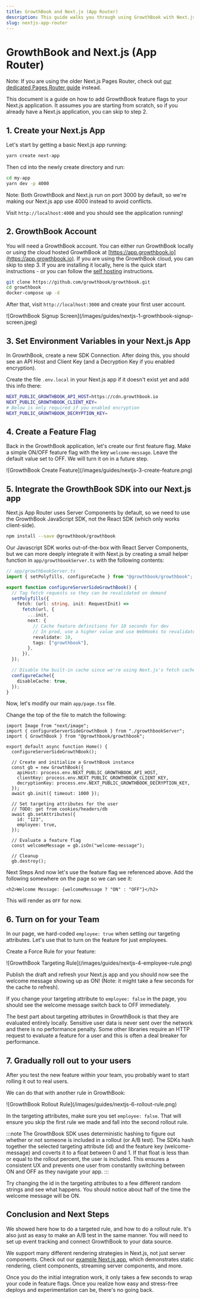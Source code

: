 ```yaml
---
title: GrowthBook and Next.js (App Router)
description: This guide walks you through using GrowthBook with Next.js App Router.
slug: nextjs-app-router
---
```



# GrowthBook and Next.js (App Router)

Note: If you are using the older Next.js Pages Router, check out [our dedicated Pages Router guide](/guide/nextjs-and-growthbook) instead.

This document is a guide on how to add GrowthBook feature flags to your Next.js application. It assumes you are starting from scratch, so if you already have a Next.js application, you can skip to step 2.

## 1. Create your Next.js App

Let's start by getting a basic Next.js app running:

```bash
yarn create next-app
```

Then cd into the newly create directory and run:

```bash
cd my-app
yarn dev -p 4000
```

Note: Both GrowthBook and Next.js run on port 3000 by default, so we're making our Next.js app use 4000 instead to avoid conflicts.

Visit `http://localhost:4000` and you should see the application running!

## 2. GrowthBook Account

You will need a GrowthBook account. You can either run GrowthBook locally or using the cloud hosted GrowthBook at [https://app.growthbook.io](https://app.growthbook.io). If you are using the GrowthBook cloud, you can skip to step 3. If you are installing it locally, here is the quick start instructions - or you can follow the [self hosting](/self-host) instructions.

```bash
git clone https://github.com/growthbook/growthbook.git
cd growthbook
docker-compose up -d
```

After that, visit `http://localhost:3000` and create your first user account.

<MaxWidthImage border>
  ![GrowthBook Signup Screen](/images/guides/nextjs-1-growthbook-signup-screen.jpeg)
</MaxWidthImage>

## 3. Set Environment Variables in your Next.js App

In GrowthBook, create a new SDK Connection. After doing this, you should see an API Host and Client Key (and a Decryption Key if you enabled encryption).

Create the file `.env.local` in your Next.js app if it doesn't exist yet and add this info there:

```bash
NEXT_PUBLIC_GROWTHBOOK_API_HOST=https://cdn.growthbook.io
NEXT_PUBLIC_GROWTHBOOK_CLIENT_KEY=
# Below is only required if you enabled encryption
NEXT_PUBLIC_GROWTHBOOK_DECRYPTION_KEY=
```

## 4. Create a Feature Flag

Back in the GrowthBook application, let's create our first feature flag. Make a simple ON/OFF feature flag with the key `welcome-message`. Leave the default value set to OFF. We will turn it on in a future step.

<MaxWidthImage maxWidth={500}>
  ![GrowthBook Create Feature](/images/guides/nextjs-3-create-feature.png)
</MaxWidthImage>

## 5. Integrate the GrowthBook SDK into our Next.js app

Next.js App Router uses Server Components by default, so we need to use the GrowthBook JavaScript SDK, not the React SDK (which only works client-side).

```bash npm2yarn
npm install --save @growthbook/growthbook
```

Our Javascript SDK works out-of-the-box with React Server Components, but we can more deeply integrate it with Next.js by creating a small helper function in `app/growthbookServer.ts` with the following contents:

```ts
// app/growthbookServer.ts
import { setPolyfills, configureCache } from "@growthbook/growthbook";

export function configureServerSideGrowthBook() {
  // Tag fetch requests so they can be revalidated on demand
  setPolyfills({
    fetch: (url: string, init: RequestInit) =>
      fetch(url, {
        ...init,
        next: {
          // Cache feature definitions for 10 seconds for dev
          // In prod, use a higher value and use WebHooks to revalidate on-demand
          revalidate: 10,
          tags: ["growthbook"],
        },
      }),
  });

  // Disable the built-in cache since we're using Next.js's fetch cache instead
  configureCache({
    disableCache: true,
  });
}
```

Now, let's modify our main `app/page.tsx` file.

Change the top of the file to match the following:

```tsx
import Image from "next/image";
import { configureServerSideGrowthBook } from "./growthbookServer";
import { GrowthBook } from "@growthbook/growthbook";

export default async function Home() {
  configureServerSideGrowthBook();

  // Create and initialize a GrowthBook instance
  const gb = new GrowthBook({
    apiHost: process.env.NEXT_PUBLIC_GROWTHBOOK_API_HOST,
    clientKey: process.env.NEXT_PUBLIC_GROWTHBOOK_CLIENT_KEY,
    decryptionKey: process.env.NEXT_PUBLIC_GROWTHBOOK_DECRYPTION_KEY,
  });
  await gb.init({ timeout: 1000 });

  // Set targeting attributes for the user
  // TODO: get from cookies/headers/db
  await gb.setAttributes({
    id: "123",
    employee: true,
  });

  // Evaluate a feature flag
  const welcomeMessage = gb.isOn("welcome-message");

  // Cleanup
  gb.destroy();
```

Next Steps
And now let's use the feature flag we referenced above. Add the following somewhere on the page so we can see it:

```tsx
<h2>Welcome Message: {welcomeMessage ? "ON" : "OFF"}</h2>
```

This will render as `OFF` for now.

## 6. Turn on for your Team

In our page, we hard-coded `employee: true` when setting our targeting attributes. Let's use that to turn on the feature for just employees.

Create a Force Rule for your feature:

<MaxWidthImage maxWidth={500}>
  ![GrowthBook Targeting Rule](/images/guides/nextjs-4-employee-rule.png)
</MaxWidthImage>

Publish the draft and refresh your Next.js app and you should now see the welcome message showing up as ON! (Note: it might take a few seconds for the cache to refresh).

If you change your targeting attribute to `employee: false` in the page, you should see the welcome message switch back to OFF immediately.

The best part about targeting attributes in GrowthBook is that they are evaluated entirely locally. Sensitive user data is never sent over the network and there is no performance penalty. Some other libraries require an HTTP request to evaluate a feature for a user and this is often a deal breaker for performance.

## 7. Gradually roll out to your users

After you test the new feature within your team, you probably want to start rolling it out to real users.

We can do that with another rule in GrowthBook:

<MaxWidthImage maxWidth={500}>
  ![GrowthBook Rollout Rule](/images/guides/nextjs-6-rollout-rule.png)
</MaxWidthImage>

In the targeting attributes, make sure you set `employee: false`. That will ensure you skip the first rule we made and fall into the second rollout rule.

:::note
The GrowthBook SDK uses deterministic hashing to figure out whether or not
someone is included in a rollout (or A/B test). The SDKs hash together the
selected targeting attribute (id) and the feature key (welcome-message) and
coverts it to a float between 0 and 1. If that float is less than or equal to
the rollout percent, the user is included. This ensures a consistent UX and
prevents one user from constantly switching between ON and OFF as they
navigate your app.
:::

Try changing the id in the targeting attributes to a few different random strings and see what happens. You should notice about half of the time the welcome message will be ON.

## Conclusion and Next Steps

We showed here how to do a targeted rule, and how to do a rollout rule. It's also just as easy to make an A/B test in the same manner. You will need to set up event tracking and connect GrowthBook to your data source.

We support many different rendering strategies in Next.js, not just server components. Check out our [example Next.js app](https://github.com/growthbook/examples/tree/main/next-js), which demonstrates static rendering, client components, streaming server components, and more.

Once you do the initial integration work, it only takes a few seconds to wrap your code in feature flags. Once you realize how easy and stress-free deploys and experimentation can be, there's no going back.
